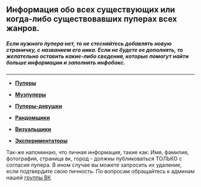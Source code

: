 == '''Информация обо всех существующих или когда-либо существовавших пуперах всех жанров.''' ==

===== Если нужного пупера нет, то не стесняйтесь добавлять новую страничку, с названием его ника. Если не будете ее дополнять, то желательно оставить какие-либо сведения, которые помогут найти больше информации и заполнить инфобокс. =====
----

*'''[http://ru.ruspoop.wikia.com/wiki/%D0%9A%D0%B0%D1%82%D0%B5%D0%B3%D0%BE%D1%80%D0%B8%D1%8F:%D0%9F%D1%83%D0%BF%D0%B5%D1%80%D1%8B Пуперы]'''

*'''[http://ru.ruspoop.wikia.com/wiki/%D0%9A%D0%B0%D1%82%D0%B5%D0%B3%D0%BE%D1%80%D0%B8%D1%8F:%D0%9C%D1%83%D0%B7%D0%BF%D1%83%D0%BF%D0%B5%D1%80%D1%8B Музпуперы]'''

*'''[http://ru.ruspoop.wikia.com/wiki/%D0%9A%D0%B0%D1%82%D0%B5%D0%B3%D0%BE%D1%80%D0%B8%D1%8F:%D0%9F%D1%83%D0%BF%D0%B5%D1%80%D1%8B-%D0%B4%D0%B5%D0%B2%D1%83%D1%88%D0%BA%D0%B8 Пуперы-девушки]'''

*'''[http://ru.ruspoop.wikia.com/wiki/%D0%9A%D0%B0%D1%82%D0%B5%D0%B3%D0%BE%D1%80%D0%B8%D1%8F:%D0%A0%D0%B0%D0%BD%D0%B4%D0%BE%D0%BC%D1%89%D0%B8%D0%BA%D0%B8 Рандомщики]'''

*'''[http://ru.ruspoop.wikia.com/wiki/%D0%9A%D0%B0%D1%82%D0%B5%D0%B3%D0%BE%D1%80%D0%B8%D1%8F:%D0%92%D0%B8%D0%B7%D1%83%D0%B0%D0%BB%D1%8C%D1%89%D0%B8%D0%BA%D0%B8 Визуальщики]'''

*'''[http://ru.ruspoop.wikia.com/wiki/%D0%9A%D0%B0%D1%82%D0%B5%D0%B3%D0%BE%D1%80%D0%B8%D1%8F:%D0%AD%D0%BA%D1%81%D0%BF%D0%B5%D1%80%D0%B8%D0%BC%D0%B5%D0%BD%D1%82%D0%B0%D1%82%D0%BE%D1%80%D1%8B Экспериментаторы]'''

Так-же напоминаю, что личная информация, такие как: Имя, фамилия, фотография, страница вк, город - должны публиковаться ТОЛЬКО с согласия пупера. В ином случае вы можете запросить их удаление, если подтвердите свою личность. По вопросам обращайтесь к админам нашей [https://vk.com/ruspoopwiki группы ВК]